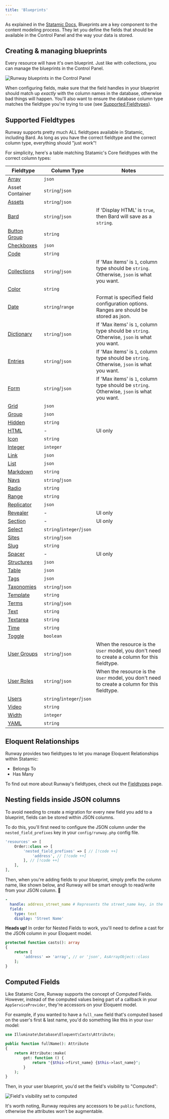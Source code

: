 ```yaml
---
title: 'Blueprints'
---
```


As explained in the [Statamic Docs](https://statamic.dev/blueprints#content), Blueprints are a key component to the content modeling process. They let you define the fields that should be available in the Control Panel and the way your data is stored.

## Creating & managing blueprints

Every resource will have it's own blueprint. Just like with collections, you can manage the blueprints in the Control Panel.

![Runway blueprints in the Control Panel](/images/runway-blueprints-in-the-cp.png)

When configuring fields, make sure that the field handles in your blueprint should match up *exactly* with the column names in the database, otherwise bad things will happen. You'll also want to ensure the database column type matches the fieldtype you're trying to use (see [Supported Fieldtypes](#supported-fieldtypes)).

## Supported Fieldtypes

Runway supports pretty much ALL fieldtypes available in Statamic, including Bard. As long as you have the correct fieldtype and the correct column type, everything should "just work"!

For simplicity, here's a table matching Statamic's Core fieldtypes with the correct column types:

**Fieldtype**| **Column Type**          |**Notes**
-----|--------------------------|-----
[Array](https://statamic.dev/fieldtypes/array)| `json`                   |
Asset Container| `string`/`json`          |
[Assets](https://statamic.dev/fieldtypes/assets)| `string`/`json`          |
[Bard](https://statamic.dev/fieldtypes/bard)| `string`/`json`          |If 'Display HTML' is `true`, then Bard will save as a `string`.
[Button Group](https://statamic.dev/fieldtypes/button_group)| `string`                 |
[Checkboxes](https://statamic.dev/fieldtypes/checkboxes)| `json`                   |
[Code](https://statamic.dev/fieldtypes/code)| `string`                 |
[Collections](https://statamic.dev/fieldtypes/collections)| `string`/`json`          |If 'Max items' is `1`, column type should be `string`. Otherwise, `json` is what you want.
[Color](https://statamic.dev/fieldtypes/color)| `string`                 |
[Date](https://statamic.dev/fieldtypes/date)| `string`/`range`         |Format is specified field configuration options. Ranges are should be stored as json.
[Dictionary](https://statamic.dev/fieldtypes/dictionary)|`string`/`json`           |If 'Max items' is `1`, column type should be `string`. Otherwise, `json` is what you want.
[Entries](https://statamic.dev/fieldtypes/entries)| `string`/`json`          |If 'Max items' is `1`, column type should be `string`. Otherwise, `json` is what you want.
[Form](https://statamic.dev/fieldtypes/form)| `string`/`json`          |If 'Max items' is `1`, column type should be `string`. Otherwise, `json` is what you want.
[Grid](https://statamic.dev/fieldtypes/grid)| `json`                   |
[Group](https://statamic.dev/fieldtypes/group)| `json`                   |
[Hidden](https://statamic.dev/fieldtypes/hidden)| `string`                 |
[HTML](https://statamic.dev/fieldtypes/html)| -                        |UI only
[Icon](https://statamic.dev/fieldtypes/icon)| `string`                 |
[Integer](https://statamic.dev/fieldtypes/integer)| `integer`                |
[Link](https://statamic.dev/fieldtypes/link)| `json`                   |
[List](https://statamic.dev/fieldtypes/list)| `json`                   |
[Markdown](https://statamic.dev/fieldtypes/markdown)| `string`                 |
[Navs](https://statamic.dev/fieldtypes/navs)| `string`/`json`          |
[Radio](https://statamic.dev/fieldtypes/radio)| `string`                 |
[Range](https://statamic.dev/fieldtypes/range)| `string`                 |
[Replicator](https://statamic.dev/fieldtypes/replicator)| `json`                   |
[Revealer](https://statamic.dev/fieldtypes/revealer)| -                        |UI only
[Section](https://statamic.dev/fieldtypes/section)| -                        |UI only
[Select](https://statamic.dev/fieldtypes/select)| `string`/`integer`/`json` |
[Sites](https://statamic.dev/fieldtypes/sites)| `string`/`json`          |
[Slug](https://statamic.dev/fieldtypes/slug)| `string`                 |
[Spacer](https://statamic.dev/fieldtypes/spacer)| -                        |UI only
[Structures](https://statamic.dev/fieldtypes/structures)| `json`                   |
[Table](https://statamic.dev/fieldtypes/table)| `json`                   |
[Tags](https://statamic.dev/fieldtypes/tags)| `json`                   |
[Taxonomies](https://statamic.dev/fieldtypes/taxonomies)| `string`/`json`          |
[Template](https://statamic.dev/fieldtypes/template)| `string`                 |
[Terms](https://statamic.dev/fieldtypes/terms)| `string`/`json`          |
[Text](https://statamic.dev/fieldtypes/text)| `string`                 |
[Textarea](https://statamic.dev/fieldtypes/textarea)| `string`                 |
[Time](https://statamic.dev/fieldtypes/time)| `string`                 |
[Toggle](https://statamic.dev/fieldtypes/toggle)| `boolean`                |
[User Groups](https://statamic.dev/fieldtypes/user-groups)| `string`/`json`          |When the resource is the `User` model, you don't need to create a column for this fieldtype.
[User Roles](https://statamic.dev/fieldtypes/user-roles)| `string`/`json`          |When the resource is the `User` model, you don't need to create a column for this fieldtype.
[Users](https://statamic.dev/fieldtypes/users)| `string`/`integer`/`json` |
[Video](https://statamic.dev/fieldtypes/video)| `string`                 |
[Width](https://statamic.dev/fieldtypes/width)| `integer`                |
[YAML](https://statamic.dev/fieldtypes/yaml)| `string`                 |

## Eloquent Relationships

Runway provides two fieldtypes to let you manage Eloquent Relationships within Statamic:

* Belongs To
* Has Many

To find out more about Runway's fieldtypes, check out the [Fieldtypes](/fieldtypes) page.

## Nesting fields inside JSON columns

To avoid needing to create a migration for every new field you add to a blueprint, fields can be stored within JSON columns.

To do this, you'll first need to configure the JSON column under the `nested_field_prefixes` key in your `config/runway.php` config file.

```php
'resources' => [
    Order::class => [
        'nested_field_prefixes' => [ // [!code ++]
            'address', // [!code ++]
        ], // [!code ++]
    ],
],
```

Then, when you're adding fields to your blueprint, simply prefix the column name, like shown below, and Runway will be smart enough to read/write from your JSON column. 🧠

```yaml
-
  handle: address_street_name # Represents the street_name key, in the address column.
  field:
    type: text
    display: 'Street Name'
```

**Heads up!**
In order for Nested Fields to work, you'll need to define a cast for the JSON column in your Eloquent model.

```php
protected function casts(): array
{
    return [
        'address' => 'array', // or 'json', AsArrayObject::class
    ];
}
```

## Computed Fields

Like Statamic Core, Runway supports the concept of Computed Fields. However, instead of the computed values being part of a callback in your `AppServiceProvider`, they're accessors on your Eloquent model.

For example, if you wanted to have a `full_name` field that's computed based on the user's first & last name, you'd do something like this in your `User` model:

```php
use Illuminate\Database\Eloquent\Casts\Attribute;

public function fullName(): Attribute
{
    return Attribute::make(
        get: function () {
            return "{$this->first_name} {$this->last_name}";
        }
    );
}
```

Then, in your user blueprint, you'd set the field's visibility to "Computed":

![Field's visibility set to computed](/images/field-visibility-computed.png)

<Note>It's worth noting, Runway requires any accessors to be `public` functions, otherwise the attributes won't be augmentable.</Note>
